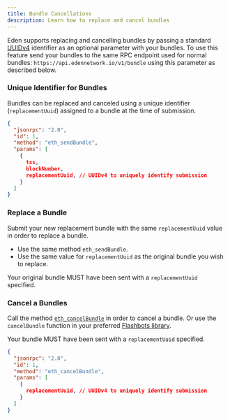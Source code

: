 ```yaml
---
title: Bundle Cancellations
description: Learn how to replace and cancel bundles
---
```


Eden supports replacing and cancelling bundles by passing a standard [UUIDv4](https://www.ietf.org/rfc/rfc4122.txt) identifier as an optional parameter with your bundles. 
To use this feature send your bundles to the same RPC endpoint used for normal bundles: `https://api.edennetwork.io/v1/bundle` using this parameter as described below.

### Unique Identifier for Bundles

Bundles can be replaced and canceled using a unique identifier (`replacementUuid`) assigned to a bundle at the time of submission.

```json showLineNumbers
{
  "jsonrpc": "2.0",
  "id": 1,
  "method": "eth_sendBundle",
  "params": [
    {
      txs,
      blockNumber,
      replacementUuid, // UUIDv4 to uniquely identify submission
    }
  ]
}
```

### Replace a Bundle

Submit your new replacement bundle with the same `replacementUuid` value in order to replace a bundle.

* Use the same method `eth_sendBundle`.
* Use the same value for `replacementUuid` as the original bundle you wish to replace.

Your original bundle MUST have been sent with a `replacementUuid` specified.

### Cancel a Bundles

Call the method [`eth_cancelBundle`](/eden-bundles/searchers/advanced/rpc-endpoint#eth_cancelbundle) in order to cancel a bundle. Or use the `cancelBundle` function in your preferred [Flashbots library](https://docs.flashbots.net/flashbots-auction/searchers/libraries/ethers-js-provider).

Your bundle MUST have been sent with a `replacementUuid` specified.

```json showLineNumbers
{
  "jsonrpc": "2.0",
  "id": 1,
  "method": "eth_cancelBundle",
  "params": [
    {
      replacementUuid, // UUIDv4 to uniquely identify submission
    }
  ]
}
```